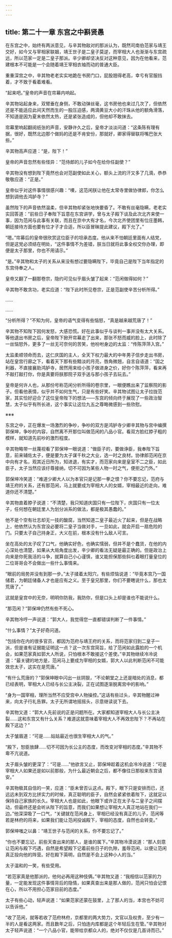 ```yaml
---
---
---
```

title: 第二十一章 东宫之中斟贤愚
---




在东宫之中，始终有两派意见，与辛其物敌对的那派认为，既然司南伯范家与靖王交好，如今又与宰相家联姻，靖王世子是二皇子莫逆，而宰相大人也渐渐与东宫疏远，所以范家一定是二皇子那派。辛少卿却坚决反对这种意见，因为在他看来，范建根本不可能是一个会随着靖王宰相衣袖而动的普通大臣。

重重深宫之中，辛其物老老实实地跪在书房门口，屁股翘得老高，幸亏有官服挡着，才不致于看着难看。

“起来吧。”皇帝的声音在帘幕内响起。

辛其物站起身来，双臂垂在身侧，不敢动弹丝毫，这书房他也来过几次了，但依然还是不能适应此间天然而生的一股压迫感，两滴黄豆大小的汗珠从他的额角滑落，不知道是因为夏末依然太热，还是紧张造成的，但他却不敢抹去。

帘幕里响起翻阅纸张的声音，安静许久之后，皇帝才淡淡问道：“这条陈有理有据，很好，既然北边那个做妈的还是不肯安份，那就好，卿家得替联将嘴巴张大些。”

辛其物高声应道：“是，陛下！”

皇帝的声音忽然有些怪异：“范侍郎的儿子如今在给你任副使？”

辛其物没有想到陛下竟然也会对范副使如此关心，额头上流的汗又多了几滴，恭恭敬敬应道：“正是。”

皇帝似乎对这件事情很感兴趣：“噢，这范闲朕让他在太常寺里做协律郎，你怎么想到调他去鸿胪寺？”

虽然陛下的声音依然温柔，但辛其物却紧张地快要昏了。不敢有丝毫隐瞒，老老实实回答道：“前些日子奉陛下旨意在东宫讲学，曾与太子殿下谈及此次北齐来使一事，因为范闲与此事有关联，而且在京中大有才名，今次北齐使团里有位庄墨韩，朝廷接待方面也要有位才子才合适，所以臣冒昧提此建议，殿下允了。”

“嗯。”帘募后的皇帝很欣赏这位臣子的坦承态度。他从来不怕朝廷里面有人结党，但是这党必须结在明处，“这件事情不为差错，朕当日就将此事全权交你办理，即便是太子那里，你也不用请示。”

“是。”辛其物和太子的关系从来没有想过要隐瞒陛下，毕竟自己是陛下当年指定的东宫侍奉之人。

皇帝又翻了一翻那卷宗，隐约可见似乎眉头皱了起来：“范闲做得如何？”

辛其物不敢贪功，老实应道：“陛下此时所见卷宗，正是范副使辛苦分析所得。”

……

……

“分析所得？”不知为何，皇帝的语气变得有些恼怒，“真是越来越荒唐了！”

辛其物不知陛下因何发怒，大感恐慌。好在此事似乎与谈判一事并没有太大关系。等他退出书房之后，皇帝陛下掀开帘幕走了出来，那张不怒而威的脸上，此时除了一丝恼怒外，更多了一丝无可奈何的苦笑，他吩咐身边的太监：“传陈萍萍入宫。”

太监柔顺领命而去，这仁庆国的主人，全天下权力最大的中年男子信步走出书房，站在皇宫行廊之下，看着天下那有些黯淡的月亮，唇角微翘，自言自语道：“国之利器，不直接襄助鸿胪寺，居然用来给小孩子做进身之价，好你个陈萍萍，看来再不敲打敲打你，你是真要将朕那院子双手送与那小孩子去玩去。”

皇帝是何许人也，从那份号称范闲分析所得的卷宗里，一眼便瞧出来了监察院的影子。但看他表情，似乎并不如何生气，只是有些好笑。辛其物试图让太子拉拢范家，其实恰好迎合了这位皇帝陛下的想法——东宫的倾向终于展现了一些政治智慧，太子似乎有所长进，这个事实让这位九五之尊略微感到一些欣慰。

※※※

东宫之中，正在爆发一场激烈的争吵，争吵的双方是鸿胪寺少卿辛其物与宫中编撰郭保坤，争吵的内容，自然离不开那位叫做范闲的八品小官。看双方脸红脖子粗的模样，就知道先前吵的激烈程度。

辛其物略带一丝蔑视看了郭保坤一眼说道：“做臣子的，要做诤臣，我奉陛下旨意，前来辅佐太子，便是要为太子谋千秋之大业，选一时之良材。协律郎范闲在京中向有才名，观其近日所为，知进退，有实才，而范家向来是皇室不二之臣，如此臣子，太子当然应该纡尊接纳，切不可因为某些人物一时之气，便拒之门外。”

郭保坤冷笑道：“难道少卿大人以为本官只是记那一拳之恨？你不要忘记，范府与靖王府的关系，还有那范闲，马上就要成为宰相大人的女婿，宰相最近的走向，难道你还不清楚。”

辛其物直着脖子说道：“不清楚，我只知道庆国只有一位陛下，庆国只有一位太子，任何想在朝廷里人为划分派系的做法，都是极其愚蠢的。”

他不是个空有壮志却无一技的酸腐，当然知道二皇子最近火了起来，但是在战略上，他依然认为东宫没必要将二皇子当做对手，一旦如此，就会开启一扇危险的门。只要太子自己持身正，大义在前，根本没有什么敌人可言。

坐在高处的太子叹了口气，他确实好色，也确实懦弱，但并不是个蠢货，在他的内心深处也清楚，如果从大局角度出发，辛少卿的看法无疑是最正确的。但是政治上向来是你死我活的斗争，就算自己小心谨慎，谁又能担保那些斜乜着眼打量皇位的二位哥哥会不会做出一些什么事情来。

“眼前的局势并没有到那一步。”太子揉着太阳穴，有些烦恼说道：“毕竟本宫乃一国储君，为朝廷储备人才也是应有之义。至于皇兄那里，你们不要瞎说什么，那也太荒唐了。”

这就是皇宫中的无奈，明明你防我，我防你，但是口头上却是谁也不能说什么。

“那范闲？”郭保坤仍然有些不死心。

辛其物冷哼一声说道：“郭大人，我觉得您一直都错误判断了一件事情。”

“什么事情？”太子好奇问道。

“包括你在内的很多官员，都因为范府与靖王府的关系，而将范家归到二皇子一派，但是谁有证据能证明这一点？这一次东宫简旨，给了范闲如此露脸的一个机会，如果范家真如郭大人所说，只怕根本不敢接这个差使。”辛其物继续冷冷说道：“最关键的地方是，范闲马上要成为宰相的女婿，郭大人以此判断范闲不可能效忠太子，这实在是荒唐。”

“有什么荒唐的？”郭保坤眼中闪出一丝阴狠，“不论朝堂之上还是暗处的消息，都已经表明，宰相大人已经与长公主决裂，正在试图逐渐脱离宫中的影响。”

“身为一国宰相，理所当然不应受宫中人物操控。”这话有些过头，辛其物醒过神来，向太子行礼告罪。太子无所谓地摇摇头，示意继读说下去。

辛其物又道：“郭大人先前说的正是问题所在。大家都知道宰相大人与长公主决裂……这和东宫又有什么关系？难道这就意味着宰相大人不再效忠陛下？不再站在殿下这边？”

太子皱眉道：“可是……姑姑最近也很生宰相大人的气。”

“殿下，恕臣放肆……切不可因为长公主的态度，而改变对宰相的态度。”辛其物不卑不亢说道。

太子眉头皱的更深了：“可是……”他欲言又止，郭保坤趁着这机会冷冷说道：“可是宰相大人如果还是如以前那般，为什么最近朝会之后，都不像往日那般来东宫请安。”

辛其物极其自信的一笑，应道：“臣未曾否认这点。殿下，眼下只是安排而已，还远远未到双方比拼实力的时候，真正聪明的臣子，自然会紧紧依着陛下，这就足以保持自己家族的长久。宰相大人也是如此，他眼下或许正在太子与二皇子之间摆动，但最终还是会听从陛下的旨意，而我们如果想让宰相大人真正地站在我们一边。”他深深吸了一口气，“关键就在范闲身上，宰相已经没有真正的儿子，范闲等若是林府的将来，如果我们能让范闲投诚殿下，宰相的态度，自然也会转变。”

郭保坤嗤之以鼻：“靖王世子与范闲的关系，你不要忘记了。”

“你也不要忘记，前些天查出来的那人，是谁的属下。”辛其物冷漠说道：“那人刻意让范闲与殿下巧遇，自然是希望殿下记着前些日子的仇隙，羞辱范闲，以便让范闲真正投向他的阵营。好在殿下英明，自然是不会上这种小人的当。”

太子温和的一笑，有些受用。

“若范家真是他那派的，他何必再用这种伎俩。”辛其物又道：“我相信以范家的力量，一定能发现这件事情背后的隐情，如果真查出来是那人做的，范闲只怕会记恨在心，所以不用担心范家目前的态度。”

太子有些心动，轻声说道：“如果范家还蒙在鼓里，上了那人的当，本宫也不妨可以告诉他。”

“收了范闲，就等若收了范府林府，京都里的两大势力，文官以及权贵，至少有一半的人是看这两家。而且数年之后，只怕连内库都是这个年轻后生在管。”辛其物对太子轻声说道：“一个八品小官，能带给京都众人的，绝对不仅仅是几首诗而已。”